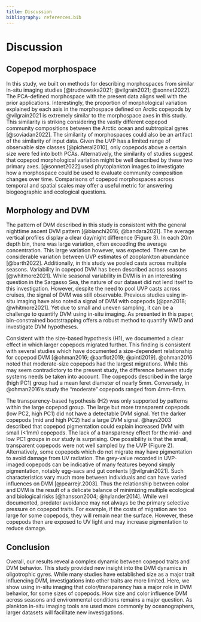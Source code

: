 ```yaml
---
title: Discussion
bibliography: references.bib
---
```


# Discussion

## Copepod morphospace

In this study, we built on methods for describing morphospaces from similar in-situ imaging studies [@trudnowska2021; @vilgrain2021; @sonnet2022]. The PCA-defined morphospace with the present data aligns well with the prior applications. Interestingly, the proportion of morphological variation explained by each axis in the morphospace defined on Arctic copepods by @vilgrain2021 is extremely similar to the morphospace axes in this study. This similarity is striking considering the vastly different copepod community compositions between the Arctic ocean and subtropical gyres [@soviadan2022]. The similarity of morphospaces could also be an artifact of the similarity of input data. Given the UVP has a limited range of observable size classes [@picheral2010], only copepods above a certain size were fed into both PCAs. Alternatively, the similarity of studies suggest that copepod morphological variation might be well described by these two primary axes. [@sonnet2022] used phytoplankton images to investigate how a morphospace could be used to evaluate community composition changes over time. Comparisons of copepod morphospaces across temporal and spatial scales may offer a useful metric for answering biogeographic and ecological questions.

## Morphology and DVM

The pattern of DVM described in this study is consistent with the general nighttime ascent DVM pattern [@bianchi2016; @bandara2021]. The average vertical profiles display a clear day/night difference (Figure 3). In each 20m depth bin, there was large variation, often exceeding the average concentration. This large variation however, was expected. There can be considerable variation between UVP estimates of zooplankton abundance [@barth2022]. Additionally, in this study we pooled casts across multiple seasons. Variability in copepod DVM has been described across seasons [@whitmore2021]. While seasonal variability in DVM is in an interesting question in the Sargasso Sea, the nature of our dataset did not lend itself to this investigation. However, despite the need to pool UVP casts across cruises, the signal of DVM was still observable. Previous studies using in-situ imaging have also noted a signal of DVM with copepods [@pan2018; @whitmore2021]. Yet due to small and uneven sampling, it can be a challenge to quantify DVM using in-situ imaging. As presented in this paper, bin-constrained bootstrapping offers a robust method to quantify WMD and investigate DVM hypotheses.

Consistent with the size-based hypothesis (H1), we documented a clear effect in which larger copepods migrated further. This finding is consistent with several studies which have documented a size-dependent relationship for copepod DVM [@ohman2016; @aarflot2019; @pinti2019]. @ohman2016 noted that moderate-size copepods had the largest migrations. While this may seem contradictory to the present study, the difference between study systems needs be taken into account. The copepods described in the large (high PC1) group had a mean feret diameter of nearly 5mm. Conversely, in @ohman2016's study the "moderate" copepods ranged from 4mm-6mm.

The transparency-based hypothesis (H2) was only supported by patterns within the large copepod group. The large but more transparent copepods (low PC2, high PC1) did not have a detectable DVM signal. Yet the darker copepods (mid and high PC2) had a large DVM signal. @hays2003 described that copepod pigmentation could explain increased DVM with small (\<1mm) copepods. The lack of a transparency effect for the mid- and low PC1 groups in our study is surprising. One possibility is that the small, transparent copepods were not well sampled by the UVP (Figure 2). Alternatively, some copepods which do not migrate may have pigmentation to avoid damage from UV radiation. The grey-value recorded in UVP-imaged copepods can be indicative of many features beyond simply pigmentation, notably egg-sacs and gut contents [@vilgrain2021]. Such characteristics vary much more between individuals and can have varied influences on DVM [@pearrejr.2003]. Thus the relationship between color and DVM is the result of a delicate balance of minimizing multiple ecological and biological risks [@hansson2004; @hylander2014]. While well documented, predator avoidance may not always be the primary selective pressure on copepod traits. For example, if the costs of migration are too large for some copepods, they will remain near the surface. However, these copepods then are exposed to UV light and may increase pigmentation to reduce damage.

## Conclusion

Overall, our results reveal a complex dynamic between copepod traits and DVM behavior. This study provided new insight into the DVM dynamics in oligotrophic gyres. While many studies have established size as a major trait influencing DVM, investigations into other traits are more limited. Here, we show using in-situ imaging that color/transparency has a major role in DVM behavior, for some sizes of copepods. How size and color influence DVM across seasons and environmental conditions remains a major question. As plankton in-situ imaging tools are used more commonly by oceanographers, larger datasets will facilitate new investigations.
